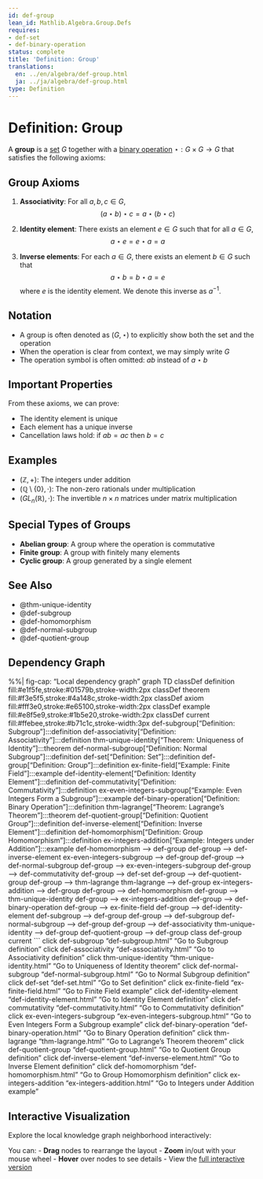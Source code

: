 ```yaml
---
id: def-group
lean_id: Mathlib.Algebra.Group.Defs
requires:
- def-set
- def-binary-operation
status: complete
title: 'Definition: Group'
translations:
  en: ../en/algebra/def-group.html
  ja: ../ja/algebra/def-group.html
type: Definition
---
```


# Definition: Group {#def-group}

A **group** is a [set](../logic-set-theory/def-set.qmd) $G$ together with a [binary operation](def-binary-operation.qmd) $\star: G \times G \to G$ that satisfies the following axioms:

## Group Axioms

1. **Associativity**: For all $a, b, c \in G$,
   $$(a \star b) \star c = a \star (b \star c)$$

2. **Identity element**: There exists an element $e \in G$ such that for all $a \in G$,
   $$a \star e = e \star a = a$$

3. **Inverse elements**: For each $a \in G$, there exists an element $b \in G$ such that
   $$a \star b = b \star a = e$$
   where $e$ is the identity element. We denote this inverse as $a^{-1}$.

## Notation

- A group is often denoted as $(G, \star)$ to explicitly show both the set and the operation
- When the operation is clear from context, we may simply write $G$
- The operation symbol is often omitted: $ab$ instead of $a \star b$

## Important Properties

From these axioms, we can prove:

- The identity element is unique
- Each element has a unique inverse
- Cancellation laws hold: if $ab = ac$ then $b = c$

## Examples

- $(\mathbb{Z}, +)$: The integers under addition
- $(\mathbb{Q} \setminus \{0\}, \cdot)$: The non-zero rationals under multiplication
- $(GL_n(\mathbb{R}), \cdot)$: The invertible $n \times n$ matrices under matrix multiplication

## Special Types of Groups

- **Abelian group**: A group where the operation is commutative
- **Finite group**: A group with finitely many elements
- **Cyclic group**: A group generated by a single element

## See Also

- @thm-unique-identity
- @def-subgroup
- @def-homomorphism
- @def-normal-subgroup
- @def-quotient-group

## Dependency Graph

%%| fig-cap: "Local dependency graph"
graph TD
    classDef definition fill:#e1f5fe,stroke:#01579b,stroke-width:2px
    classDef theorem fill:#f3e5f5,stroke:#4a148c,stroke-width:2px
    classDef axiom fill:#fff3e0,stroke:#e65100,stroke-width:2px
    classDef example fill:#e8f5e9,stroke:#1b5e20,stroke-width:2px
    classDef current fill:#ffebee,stroke:#b71c1c,stroke-width:3px
    def-subgroup["Definition: Subgroup"]:::definition
    def-associativity["Definition: Associativity"]:::definition
    thm-unique-identity["Theorem: Uniqueness of Identity"]:::theorem
    def-normal-subgroup["Definition: Normal Subgroup"]:::definition
    def-set["Definition: Set"]:::definition
    def-group["Definition: Group"]:::definition
    ex-finite-field["Example: Finite Field"]:::example
    def-identity-element["Definition: Identity Element"]:::definition
    def-commutativity["Definition: Commutativity"]:::definition
    ex-even-integers-subgroup["Example: Even Integers Form a Subgroup"]:::example
    def-binary-operation["Definition: Binary Operation"]:::definition
    thm-lagrange["Theorem: Lagrange's Theorem"]:::theorem
    def-quotient-group["Definition: Quotient Group"]:::definition
    def-inverse-element["Definition: Inverse Element"]:::definition
    def-homomorphism["Definition: Group Homomorphism"]:::definition
    ex-integers-addition["Example: Integers under Addition"]:::example
    def-homomorphism --> def-group
    def-group --> def-inverse-element
    ex-even-integers-subgroup --> def-group
    def-group --> def-normal-subgroup
    def-group --> ex-even-integers-subgroup
    def-group --> def-commutativity
    def-group --> def-set
    def-group --> def-quotient-group
    def-group --> thm-lagrange
    thm-lagrange --> def-group
    ex-integers-addition --> def-group
    def-group --> def-homomorphism
    def-group --> thm-unique-identity
    def-group --> ex-integers-addition
    def-group --> def-binary-operation
    def-group --> ex-finite-field
    def-group --> def-identity-element
    def-subgroup --> def-group
    def-group --> def-subgroup
    def-normal-subgroup --> def-group
    def-group --> def-associativity
    thm-unique-identity --> def-group
    def-quotient-group --> def-group
    class def-group current
```
    click def-subgroup "def-subgroup.html" "Go to Subgroup definition"
    click def-associativity "def-associativity.html" "Go to Associativity definition"
    click thm-unique-identity "thm-unique-identity.html" "Go to Uniqueness of Identity theorem"
    click def-normal-subgroup "def-normal-subgroup.html" "Go to Normal Subgroup definition"
    click def-set "def-set.html" "Go to Set definition"
    click ex-finite-field "ex-finite-field.html" "Go to Finite Field example"
    click def-identity-element "def-identity-element.html" "Go to Identity Element definition"
    click def-commutativity "def-commutativity.html" "Go to Commutativity definition"
    click ex-even-integers-subgroup "ex-even-integers-subgroup.html" "Go to Even Integers Form a Subgroup example"
    click def-binary-operation "def-binary-operation.html" "Go to Binary Operation definition"
    click thm-lagrange "thm-lagrange.html" "Go to Lagrange's Theorem theorem"
    click def-quotient-group "def-quotient-group.html" "Go to Quotient Group definition"
    click def-inverse-element "def-inverse-element.html" "Go to Inverse Element definition"
    click def-homomorphism "def-homomorphism.html" "Go to Group Homomorphism definition"
    click ex-integers-addition "ex-integers-addition.html" "Go to Integers under Addition example"

## Interactive Visualization

Explore the local knowledge graph neighborhood interactively:

::: {.graph-viz data-id="def-group" data-width="700" data-height="500"}
:::

You can:
- **Drag** nodes to rearrange the layout
- **Zoom** in/out with your mouse wheel
- **Hover** over nodes to see details
- View the [full interactive version](../../output/interactive/def-group.html){target="_blank"}
